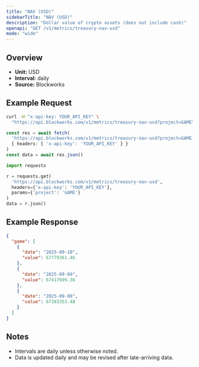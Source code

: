```yaml
---
title: "NAV (USD)"
sidebarTitle: "NAV (USD)"
description: "Dollar value of crypto assets (does not include cash)"
openapi: "GET /v1/metrics/treasury-nav-usd"
mode: "wide"
---
```


## Overview

- **Unit:** USD
- **Interval:** daily
- **Source:** Blockworks

## Example Request

<CodeGroup>

```bash cURL
curl -H "x-api-key: YOUR_API_KEY" \
  "https://api.blockworks.com/v1/metrics/treasury-nav-usd?project=GAME"
```

```typescript TypeScript
const res = await fetch(
  'https://api.blockworks.com/v1/metrics/treasury-nav-usd?project=GAME',
  { headers: { 'x-api-key': 'YOUR_API_KEY' } }
)
const data = await res.json()
```

```python Python
import requests

r = requests.get(
  'https://api.blockworks.com/v1/metrics/treasury-nav-usd',
  headers={'x-api-key': 'YOUR_API_KEY'},
  params={'project': 'GAME'}
)
data = r.json()
```

</CodeGroup>

## Example Response

```json
{
  "game": [
    {
      "date": "2025-09-10",
      "value": 67779361.46
    },
    {
      "date": "2025-09-09",
      "value": 67417699.36
    },
    {
      "date": "2025-09-08",
      "value": 67383353.48
    }
  ]
}
```

## Notes
- Intervals are daily unless otherwise noted.
- Data is updated daily and may be revised after late-arriving data.